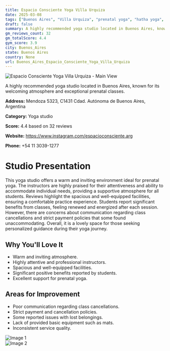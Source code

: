 ```yaml
---
title: Espacio Consciente Yoga Villa Urquiza
date: 2025-03-08
tags: ["Buenos Aires", "Villa Urquiza", "prenatal yoga", "hatha yoga", "welcoming atmosphere", "spacious", "Buenos Aires"]  
draft: false
summary: A highly recommended yoga studio located in Buenos Aires, known for its welcoming atmosphere and exceptional prenatal classes.
gm_reviews_count: 32
gm_totalScore: 4.4
gym_score: 3.9
city: Buenos_Aires
state: Buenos Aires
country: None
url: Buenos_Aires_Espacio_Consciente_Yoga_Villa_Urquiza
---
```


<div className="aspect-[16/9] relative my-8">
  <img 
    src="https://lh5.googleusercontent.com/p/AF1QipO3uEawsADHAI1MnB715fwvC0hNVaFoSFbozVgG=w1920-h1080-k-no"
    alt="Espacio Consciente Yoga Villa Urquiza - Main View"
    className="object-cover absolute inset-0 w-full h-full rounded-lg"
  />
</div>

A highly recommended yoga studio located in Buenos Aires, known for its welcoming atmosphere and exceptional prenatal classes.

**Address:** Mendoza 5323, C1431 Cdad. Autónoma de Buenos Aires, Argentina

**Category:** Yoga studio

**Score:** 4.4 based on 32 reviews

**Website:** https://www.instagram.com/espacioconsciente.arg

**Phone:** +54 11 3039-1277

# Studio Presentation

This yoga studio offers a warm and inviting environment ideal for prenatal yoga. The instructors are highly praised for their attentiveness and ability to accommodate individual needs, providing a supportive atmosphere for all students. Reviews highlight the spacious and well-equipped facilities, ensuring a comfortable practice experience. Students report significant benefits from classes, feeling renewed and energized after each session. However, there are concerns about communication regarding class cancellations and strict payment policies that some found unaccommodating. Overall, it is a lovely space for those seeking personalized guidance during their yoga journey.



## Why You'll Love It

- Warm and inviting atmosphere.
- Highly attentive and professional instructors.
- Spacious and well-equipped facilities.
- Significant positive benefits reported by students.
- Excellent support for prenatal yoga.

## Areas for Improvement

- Poor communication regarding class cancellations.
- Strict payment and cancellation policies.
- Some reported issues with lost belongings.
- Lack of provided basic equipment such as mats.
- Inconsistent service quality.

<div className="grid grid-cols-1 xl:grid-cols-2 gap-4 my-8">
<div className="aspect-[4/3] relative"><img src="https://lh5.googleusercontent.com/p/AF1QipNupzJRbSOAkfnId8xfV9rVxbcZ2pWSrMj0w3Gw=w1920-h1080-k-no" alt="Image 1" className="object-cover absolute inset-0 w-full h-full rounded-lg" /></div>
<div className="aspect-[4/3] relative"><img src="https://streetviewpixels-pa.googleapis.com/v1/thumbnail?panoid=dh0B-xQ59btTjMs_zxHS9g&cb_client=maps_sv.tactile.gps&w=203&h=100&yaw=343.3282&pitch=0&thumbfov=100" alt="Image 2" className="object-cover absolute inset-0 w-full h-full rounded-lg" /></div>
</div>